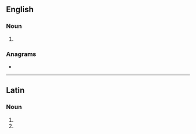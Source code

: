 {{also|ránis}}
==English==

===Noun===
{{head|en|noun form}}

# {{plural of|rani|lang=en}}

===Anagrams===
* {{anagrams|en|a=ainrs|Nairs|Nasir|Rains|Risan|arnis|naris|nasri|rains|sarin|siRNA|sirna}}

----

==Latin==

===Noun===
{{head|la|noun form|head=rānīs|g=f}}

# {{inflection of|rāna||dat|p|lang=la}}
# {{inflection of|rāna||abl|p|lang=la}}